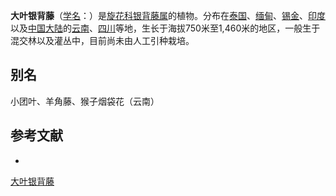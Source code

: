 {{Speciesbox
| name = 大叶银背藤
| status = 
| status_system = 
| image =
| genus = Argyreia
| species = wallichii
| authority = Choisy
}}

'''大叶银背藤'''（[[学名|学名]]：{{lang|la|''Argyreia wallichii''}}）是[[旋花科|旋花科]][[银背藤属|银背藤属]]的植物。分布在[[泰国|泰国]]、[[缅甸|缅甸]]、[[锡金|锡金]]、[[印度|印度]]以及[[中国大陆|中国大陆]]的[[云南|云南]]、[[四川|四川]]等地，生长于海拔750米至1,460米的地区，一般生于混交林以及灌丛中，目前尚未由人工引种栽培。

== 别名 ==
小团叶、羊角藤、猴子烟袋花（云南）

== 参考文献 ==
<div class="references-small">
* {{cite web| url =http://www.bioinfo.cn/db05/KmzwSpecies.php?action=view&id=5612| title =大叶银背藤| work =《中国高等植物数据库全库》| publisher =中国科学院微生物研究所| author =昆明植物研究所| accessdate =2009-02-25| deadurl =yes| archiveurl =https://web.archive.org/web/20160305045628/http://www.bioinfo.cn/db05/KmzwSpecies.php?action=view&id=5612| archivedate =2016-03-05}}
</div>
{{Taxonbar|from=Q10934099}}

[[Category:银背藤属|大叶银背藤]]


{{植物小作品}}
